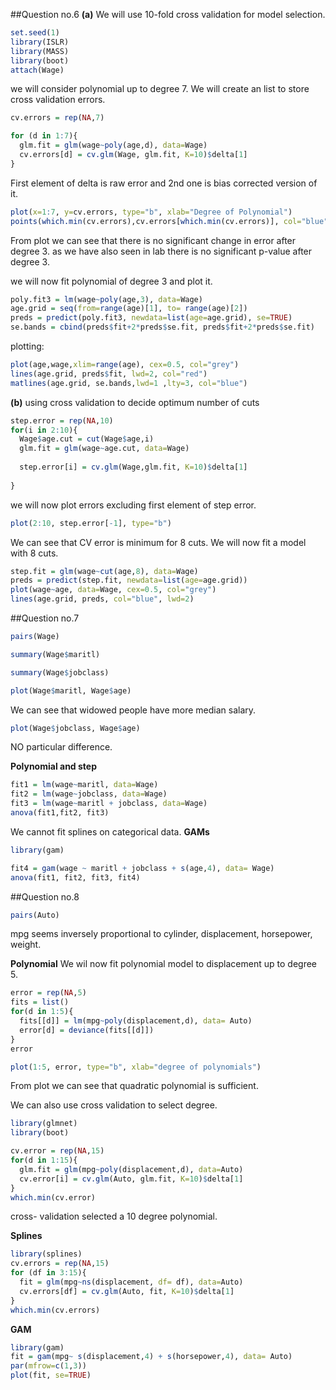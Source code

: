 ##Question no.6
**(a)**
We will use 10-fold cross validation for model selection.
```{r}
set.seed(1)
library(ISLR)
library(MASS)
library(boot)
attach(Wage)
```



we will consider polynomial up to degree 7.
We will create an list to store cross validation errors.
```{r}
cv.errors = rep(NA,7)
```


```{r}
for (d in 1:7){
  glm.fit = glm(wage~poly(age,d), data=Wage)
  cv.errors[d] = cv.glm(Wage, glm.fit, K=10)$delta[1]
}
```

First element of delta is raw error and 2nd one is bias corrected version of it.

```{r}
plot(x=1:7, y=cv.errors, type="b", xlab="Degree of Polynomial")
points(which.min(cv.errors),cv.errors[which.min(cv.errors)], col="blue", pch=19)

```
From plot we can see that there is no significant change in error after degree 3.
 as we have also seen in lab there is no significant p-value after degree 3.

we will now fit polynomial of degree 3 and plot it.
```{r}
poly.fit3 = lm(wage~poly(age,3), data=Wage)
age.grid = seq(from=range(age)[1], to= range(age)[2])
preds = predict(poly.fit3, newdata=list(age=age.grid), se=TRUE)
se.bands = cbind(preds$fit+2*preds$se.fit, preds$fit+2*preds$se.fit)
```
plotting:
```{r}
plot(age,wage,xlim=range(age), cex=0.5, col="grey")
lines(age.grid, preds$fit, lwd=2, col="red")
matlines(age.grid, se.bands,lwd=1 ,lty=3, col="blue")
```
**(b)**
using cross validation to decide optimum number of cuts
```{r}
step.error = rep(NA,10)
for(i in 2:10){
  Wage$age.cut = cut(Wage$age,i)
  glm.fit = glm(wage~age.cut, data=Wage)
  
  step.error[i] = cv.glm(Wage,glm.fit, K=10)$delta[1]
  
}
```
 we will now plot errors excluding first element of step error.
```{r}
plot(2:10, step.error[-1], type="b")
```

We can see that CV error is minimum for 8 cuts.
We will now fit a model with 8 cuts.

```{r}
step.fit = glm(wage~cut(age,8), data=Wage)
preds = predict(step.fit, newdata=list(age=age.grid))
plot(wage~age, data=Wage, cex=0.5, col="grey")
lines(age.grid, preds, col="blue", lwd=2)
```


##Question no.7

```{r}
pairs(Wage)
```

```{r}
summary(Wage$maritl)

```
```{r}
summary(Wage$jobclass)
```
```{r}
plot(Wage$maritl, Wage$age)
```
We can see that widowed people have more median salary.

```{r}
plot(Wage$jobclass, Wage$age)
```
NO particular difference.

**Polynomial and step**
```{r}
fit1 = lm(wage~maritl, data=Wage)
fit2 = lm(wage~jobclass, data=Wage)
fit3 = lm(wage~maritl + jobclass, data=Wage)
anova(fit1,fit2, fit3)
```
We cannot fit splines on categorical data.
**GAMs**

```{r}
library(gam)

fit4 = gam(wage ~ maritl + jobclass + s(age,4), data= Wage)
anova(fit1, fit2, fit3, fit4)


```
##Question no.8

```{r}
pairs(Auto)
```
mpg seems inversely proportional to cylinder, displacement, horsepower, weight.


**Polynomial**
We wil now fit polynomial model to displacement up to degree 5.
```{r}
error = rep(NA,5)
fits = list()
for(d in 1:5){
  fits[[d]] = lm(mpg~poly(displacement,d), data= Auto)
  error[d] = deviance(fits[[d]])
}
error
```

```{r}
plot(1:5, error, type="b", xlab="degree of polynomials")
```


From plot we can see that quadratic polynomial is sufficient.

We can also use cross validation to select degree.
```{r}
library(glmnet)
library(boot)
```

```{r}
cv.error = rep(NA,15)
for(d in 1:15){
  glm.fit = glm(mpg~poly(displacement,d), data=Auto)
  cv.error[i] = cv.glm(Auto, glm.fit, K=10)$delta[1]
}
which.min(cv.error)
```
cross- validation selected a 10 degree polynomial.

**Splines**
```{r}
library(splines)
cv.errors = rep(NA,15)
for (df in 3:15){
  fit = glm(mpg~ns(displacement, df= df), data=Auto)
  cv.errors[df] = cv.glm(Auto, fit, K=10)$delta[1]
}
which.min(cv.errors)
```

**GAM**
```{r}
library(gam)
fit = gam(mpg~ s(displacement,4) + s(horsepower,4), data= Auto)
par(mfrow=c(1,3))
plot(fit, se=TRUE)
```
